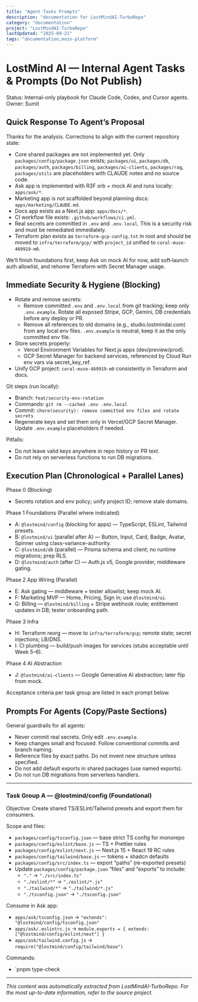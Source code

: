 ```yaml
---
title: "Agent Tasks Prompts"
description: "documentation for LostMindAI-TurboRepo"
category: "documentation"
project: "LostMindAI-TurboRepo"
lastUpdated: "2025-09-21"
tags: "documentation,main-platform"
---
```


# LostMind AI — Internal Agent Tasks & Prompts (Do Not Publish)

Status: Internal-only playbook for Claude Code, Codex, and Cursor agents.
Owner: Sumit

## Quick Response To Agent’s Proposal

Thanks for the analysis. Corrections to align with the current repository state:

- Core shared packages are not implemented yet. Only `packages/config/package.json` exists; `packages/ui`, `packages/db`, `packages/auth`, `packages/billing`, `packages/ai-clients`, `packages/rag`, `packages/utils` are placeholders with CLAUDE notes and no source code.
- Ask app is implemented with R3F orb + mock AI and runs locally: `apps/ask/*`.
- Marketing app is not scaffolded beyond planning docs: `apps/marketing/CLAUDE.md`.
- Docs app exists as a Next.js app: `apps/docs/*`.
- CI workflow file exists: `.github/workflows/ci.yml`.
- Real secrets are committed in `.env` and `.env.local`. This is a security risk and must be remediated immediately.
- Terraform plan exists as `terraform-gcp-config.txt` in root and should be moved to `infra/terraform/gcp/` with `project_id` unified to `coral-muse-469919-m0`.

We’ll finish foundations first, keep Ask on mock AI for now, add soft‑launch auth allowlist, and rehome Terraform with Secret Manager usage.

## Immediate Security & Hygiene (Blocking)

- Rotate and remove secrets:
  - Remove committed `.env` and `.env.local` from git tracking; keep only `.env.example`. Rotate all exposed Stripe, GCP, Gemini, DB credentials before any deploy or PR.
  - Remove all references to old domains (e.g., studio.lostmindai.com) from any local env files. `.env.example` is neutral; keep it as the only committed env file.
- Store secrets properly:
  - Vercel Environment Variables for Next.js apps (dev/preview/prod).
  - GCP Secret Manager for backend services, referenced by Cloud Run env vars via secret_key_ref.
- Unify GCP project: `coral-muse-469919-m0` consistently in Terraform and docs.

Git steps (run locally):
- Branch: `feat/security-env-rotation`
- Commands: `git rm --cached .env .env.local`
- Commit: `chore(security): remove committed env files and rotate secrets`
- Regenerate keys and set them only in Vercel/GCP Secret Manager. Update `.env.example` placeholders if needed.

Pitfalls:
- Do not leave valid keys anywhere in repo history or PR text.
- Do not rely on serverless functions to run DB migrations.

## Execution Plan (Chronological + Parallel Lanes)

Phase 0 (Blocking)
- Secrets rotation and env policy; unify project ID; remove stale domains.

Phase 1 Foundations (Parallel where indicated)
- A: `@lostmind/config` (blocking for apps) — TypeScript, ESLint, Tailwind presets.
- B: `@lostmind/ui` (parallel after A) — Button, Input, Card, Badge, Avatar, Spinner using class-variance-authority.
- C: `@lostmind/db` (parallel) — Prisma schema and client; no runtime migrations; prep RLS.
- D: `@lostmind/auth` (after C) — Auth.js v5, Google provider, middleware gating.

Phase 2 App Wiring (Parallel)
- E: Ask gating — middleware + tester allowlist; keep mock AI.
- F: Marketing MVP — Home, Pricing, Sign in; use `@lostmind/ui`.
- G: Billing — `@lostmind/billing` + Stripe webhook route; entitlement updates in DB; tester onboarding path.

Phase 3 Infra
- H: Terraform reorg — move to `infra/terraform/gcp`; remote state; secret injections; LB/DNS.
- I: CI plumbing — build/push images for services (stubs acceptable until Week 5–6).

Phase 4 AI Abstraction
- J: `@lostmind/ai-clients` — Google Generative AI abstraction; later flip from mock.

Acceptance criteria per task group are listed in each prompt below.

## Prompts For Agents (Copy/Paste Sections)

General guardrails for all agents:
- Never commit real secrets. Only edit `.env.example`.
- Keep changes small and focused. Follow conventional commits and branch naming.
- Reference files by exact paths. Do not invent new structure unless specified.
- Do not add default exports in shared packages (use named exports).
- Do not run DB migrations from serverless handlers.

---

### Task Group A — @lostmind/config (Foundational)

Objective:
Create shared TS/ESLint/Tailwind presets and export them for consumers.

Scope and files:
- `packages/config/tsconfig.json` — base strict TS config for monorepo
- `packages/config/eslint/base.js` — TS + Prettier rules
- `packages/config/eslint/next.js` — Next.js 15 + React 19 RC rules
- `packages/config/tailwind/base.js` — tokens + shadcn defaults
- `packages/config/src/index.ts` — export “paths” (re-exported presets)
- Update `packages/config/package.json` “files” and “exports” to include:
  - `"."` → `"./src/index.ts"`
  - `"./eslint/*"` → `"./eslint/*.js"`
  - `"./tailwind/*"` → `"./tailwind/*.js"`
  - `"./tsconfig.json"` → `"./tsconfig.json"`

Consume in Ask app:
- `apps/ask/tsconfig.json` → `"extends": "@lostmind/config/tsconfig.json"`
- `apps/ask/.eslintrc.js` → `module.exports = { extends: ["@lostmind/config/eslint/next"] }`
- `apps/ask/tailwind.config.js` → `require("@lostmind/config/tailwind/base")`

Commands:
- `pnpm type-check

---
*This content was automatically extracted from LostMindAI-TurboRepo. For the most up-to-date information, refer to the source project.*
